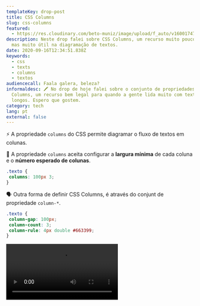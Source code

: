 ```yaml
---
templateKey: drop-post
title: CSS Columns
slug: css-columns
featured:
  - https://res.cloudinary.com/beto-muniz/image/upload/f_auto/v1600174782/Titulo_Image_Site_lgvpvb.jpg
description: Neste drop falei sobre CSS Columns, um recurso muito pouco falado,
  mas muito útil na diagramação de textos.
date: 2020-09-16T12:34:51.838Z
keywords:
  - css
  - texts
  - columns
  - textos
audiencecall: Faala galera, beleza?
informaldesc: 🖍 No drop de hoje falei sobre o conjunto de propriedades CSS
  Columns, um recurso bem legal para quando a gente lida muito com textos
  longos. Espero que gostem.
category: tech
lang: pt
external: false
---
```


<Drop>

⚡️ A propriedade `columns` do CSS permite diagramar o fluxo de textos em colunas. 

🎩 A propriedade `columns` aceita configurar a **largura mínima** de cada coluna e o **número esperado de colunas**.

```css
.texto {
 columns: 100px 3;
}
```

🗣 Outra forma de definir CSS Columns, é através do conjunt de propriedade `column-*`.

```css
.texto {
 column-gap: 100px;
 column-count: 3;
 column-rule: 4px double #663399;
}
```


<Video src="https://res.cloudinary.com/beto-muniz/video/upload/v1600174990/Kapture_2020-09-15_at_09.54.22_gywzye.mp4" />

👨‍🎨 Bacana, né?

</Drop>